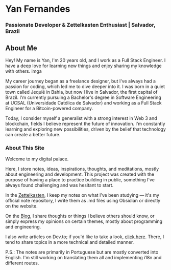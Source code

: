 # Yan Fernandes

### Passionate Developer & Zettelkasten Enthusiast | Salvador, Brazil

## About Me

Hey! My name is Yan, I'm 20 years old, and I work as a Full Stack Engineer. I have a deep love for learning new things
and enjoy sharing my knowledge with others. imga

My career journey began as a freelance designer, but I've always had a passion for coding, which led me to dive deeper
into it. I was born in a quiet town called Jequié in Bahia, but now I live in Salvador, the first capital of Brazil. I'm
currently pursuing a Bachelor's degree in Software Engineering at UCSAL (Universidade Católica de Salvador) and working
as a Full Stack Engineer for a Bitcoin-powered company.

Today, I consider myself a generalist with a strong interest in Web 3 and blockchain, fields I believe represent the
future of innovation. I'm constantly learning and exploring new possibilities, driven by the belief that technology can
create a better future.

### About This Site

Welcome to my digital palace.

Here, I store notes, ideas, inspirations, thoughts, and meditations, mostly about engineering and development. This
project was created with the purpose of having a place to practice building in public, something I've always found
challenging and was hesitant to start.

In the [Zettelkasten](https://yanfer.vercel.app/zettelkasten), I keep my notes on what I’ve been studying — it's my
official note repository, I write them as .md files using Obsidian or directly on the website.

On the [Blog](https://yanfer.vercel.app/blog), I share thoughts or things I believe others should know, or simply
express my opinions on certain themes, mostly about programming and engineering.

I also write articles on Dev.to; if you'd like to take a look, [click here](https://yanfer.vercel.app/articles). There,
I tend to share topics in a more technical and detailed manner.

P.S.: The notes are primarily in Portuguese but are mostly converted into English. I'm still working on translating them
all and implementing i18n and different routes.
